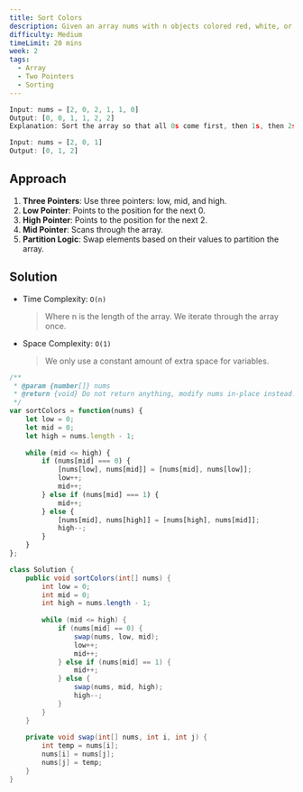 ```yaml
---
title: Sort Colors
description: Given an array nums with n objects colored red, white, or blue, sort them in-place so that objects of the same color are adjacent, with the colors in the order red, white, and blue. We will use the integers 0, 1, and 2 to represent the color red, white, and blue, respectively.
difficulty: Medium
timeLimit: 20 mins
week: 2
tags:
  - Array
  - Two Pointers
  - Sorting
---
```


```js title="Example"
Input: nums = [2, 0, 2, 1, 1, 0]
Output: [0, 0, 1, 1, 2, 2]
Explanation: Sort the array so that all 0s come first, then 1s, then 2s.

Input: nums = [2, 0, 1]
Output: [0, 1, 2]
```

## Approach

1. **Three Pointers**: Use three pointers: low, mid, and high.
2. **Low Pointer**: Points to the position for the next 0.
3. **High Pointer**: Points to the position for the next 2.
4. **Mid Pointer**: Scans through the array.
5. **Partition Logic**: Swap elements based on their values to partition the array.

## Solution

- Time Complexity: `O(n)`
  > Where n is the length of the array. We iterate through the array once.
- Space Complexity: `O(1)`
  > We only use a constant amount of extra space for variables.

```js tab="JavaScript"
/**
 * @param {number[]} nums
 * @return {void} Do not return anything, modify nums in-place instead.
 */
var sortColors = function(nums) {
    let low = 0;
    let mid = 0;
    let high = nums.length - 1;
    
    while (mid <= high) {
        if (nums[mid] === 0) {
            [nums[low], nums[mid]] = [nums[mid], nums[low]];
            low++;
            mid++;
        } else if (nums[mid] === 1) {
            mid++;
        } else {
            [nums[mid], nums[high]] = [nums[high], nums[mid]];
            high--;
        }
    }
};
```

```java tab="Java"
class Solution {
    public void sortColors(int[] nums) {
        int low = 0;
        int mid = 0;
        int high = nums.length - 1;
        
        while (mid <= high) {
            if (nums[mid] == 0) {
                swap(nums, low, mid);
                low++;
                mid++;
            } else if (nums[mid] == 1) {
                mid++;
            } else {
                swap(nums, mid, high);
                high--;
            }
        }
    }
    
    private void swap(int[] nums, int i, int j) {
        int temp = nums[i];
        nums[i] = nums[j];
        nums[j] = temp;
    }
}
```
